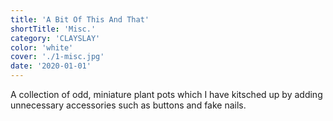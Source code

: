 ```yaml
---
title: 'A Bit Of This And That'
shortTitle: 'Misc.'
category: 'CLAYSLAY'
color: 'white'
cover: './1-misc.jpg'
date: '2020-01-01'
---
```


A collection of odd, miniature plant pots which I have kitsched up by adding unnecessary accessories such as buttons and fake nails.
